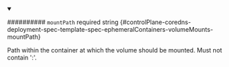 
<details className="config-field" data-expandable="false" open>
<summary>

########## `mountPath` <span className="config-field-required" data-required="false">required</span> <span className="config-field-type">string</span> <span className="config-field-default"></span> <span className="config-field-enum"></span> {#controlPlane-coredns-deployment-spec-template-spec-ephemeralContainers-volumeMounts-mountPath}

Path within the container at which the volume should be mounted.  Must
not contain ':'.

</summary>



</details>
